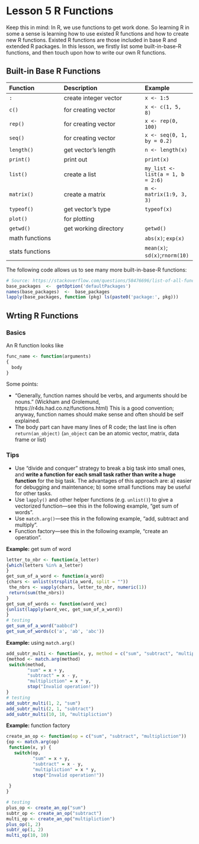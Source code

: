 # Lesson 5 R Functions {#L5}

Keep this in mind: In R, we use functions to get work done. So learning R in some a sense is learning how to use existed R functions and how to create new R functions. Existed R functions are those included in base R and extended R packages. In this lesson, we firstly list some built-in-base-R functions, and then touch upon how to write our own R functions.

## Built-in Base R Functions

Function       |Description           | Example
:--------------|:---------------------|:-------------
`:`            |create integer vector | `x <- 1:5`
`c()`          |for creating vector   | `x <- c(1, 5, 8)`
`rep()`        |for creating vector   | `x <- rep(0, 100)`
`seq()`        |for creating vector   | `x <- seq(0, 1, by = 0.2)`
`length()`     |get vector's length   | `n <- length(x)`
`print()`      |print out             | `print(x)`
`list()`       |create a list         | `my_list <- list(a = 1, b = 2:6)`
`matrix()`     |create a matrix       | `m <- matrix(1:9, 3, 3)`
`typeof()`     |get vector's type     | `typeof(x)`
`plot()`       |for plotting          |
`getwd()`      |get working directory | `getwd()`
math functions |                      | `abs(x)`; `exp(x)`
stats functions|                      | `mean(x)`; `sd(x)`;`rnorm(10)`

The following code allows us to see many more built-in-base-R functions:
```r
# Source: https://stackoverflow.com/questions/58476696/list-of-all-functions-in-base-r
base_packages  <-  getOption('defaultPackages')
names(base_packages)  <-  base_packages
lapply(base_packages, function (pkg) ls(paste0('package:', pkg)))
```


## Wrting R Functions

### Basics 

An R function looks like
```r
func_name <- function(arguments)
{
  body
}
```

Some points:

- "Generally, function names should be verbs, and arguments should be nouns." (Wickham and Grolemund, https://r4ds.had.co.nz/functions.html) This is a good convention; anyway, function names should make sense and often should be self explained.
- The body part can have many lines of R code; the last line is often `return(an_object)` (`an_object` can be an atomic vector, matrix, data frame or list) 

### Tips 

- Use "divide and conquer" strategy to break a big task into small ones, and **write a function for each small task rather than write a huge function** for the big task. The advantages of this approach are: a) easier for debugging and maintenance; b) some small functions may be useful for other tasks.
- Use `lapply()` and other helper functions (e.g. `unlist()`) to give a vectorized function---see this in the following example, "get sum of words".
- Use `match.arg()`---see this in the following example, "add, subtract and multiply".
- Function factory---see this in the following example, "create an operation".

**Example:** get sum of word
```r
letter_to_nbr <- function(a_letter) 
{which(letters %in% a_letter)
}
get_sum_of_a_word <- function(a_word)
{chars <- unlist(strsplit(a_word, split = ""))
 the_nbrs <- vapply(chars, letter_to_nbr, numeric(1))
 return(sum(the_nbrs))
}
get_sum_of_words <- function(word_vec)
{unlist(lapply(word_vec, get_sum_of_a_word))
}
# testing
get_sum_of_a_word("aabbcd")
get_sum_of_words(c('a', 'ab', 'abc'))
```

**Example:** using `match.arg()`
```r
add_subtr_multi <- function(x, y, method = c("sum", "subtract", "multipliction"))
{method <- match.arg(method)
 switch(method,
        "sum" = x + y,
        "subtract" = x - y,
        "multipliction" = x * y,
        stop("Invalid operation!"))
}
# testing
add_subtr_multi(1, 2, "sum")
add_subtr_multi(2, 1, "subtract")
add_subtr_multi(10, 10, "multipliction")
```


**Example:** function factory
```r
create_an_op <- function(op = c("sum", "subtract", "multipliction"))
{op <- match.arg(op)
 function(x, y) {
   switch(op,
          "sum" = x + y,
          "subtract" = x - y,
          "multipliction" = x * y,
          stop("Invalid operation!"))
           
 }
}

# testing
plus_op <- create_an_op("sum")
subtr_op <- create_an_op("subtract")
multi_op <- create_an_op("multipliction")
plus_op(1, 2)
subtr_op(1, 2)
multi_op(10, 10)
```

